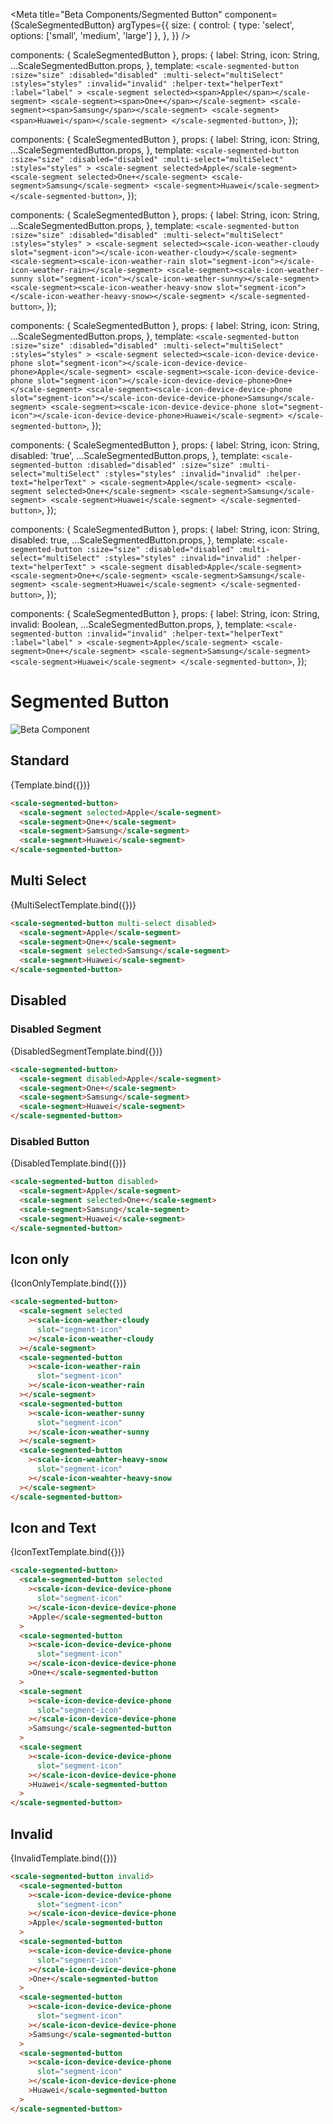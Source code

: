 
<Meta
  title="Beta Components/Segmented Button"
  component={ScaleSegmentedButton}
  argTypes={{
    size: {
      control: { type: 'select', options: ['small', 'medium', 'large'] },
    },
  }}
/>

  components: { ScaleSegmentedButton },
  props: {
    label: String,
    icon: String,
    ...ScaleSegmentedButton.props,
  },
  template: `
    <scale-segmented-button
      :size="size"
      :disabled="disabled"
      :multi-select="multiSelect"
      :styles="styles"
      :invalid="invalid"
      :helper-text="helperText"
      :label="label"
    >
      <scale-segment selected><span>Apple</span></scale-segment>
      <scale-segment><span>One+</span></scale-segment>
      <scale-segment><span>Samsung</span></scale-segment>
      <scale-segment><span>Huawei</span></scale-segment>
    </scale-segmented-button>
  `,
});

  components: { ScaleSegmentedButton },
  props: {
    label: String,
    icon: String,
    ...ScaleSegmentedButton.props,
  },
  template: `
    <scale-segmented-button
      :size="size"
      :disabled="disabled"
      :multi-select="multiSelect"
      :styles="styles"
    >
      <scale-segment selected>Apple</scale-segment>
      <scale-segment selected>One+</scale-segment>
      <scale-segment>Samsung</scale-segment>
      <scale-segment>Huawei</scale-segment>
    </scale-segmented-button>
  `,
});

  components: { ScaleSegmentedButton },
  props: {
    label: String,
    icon: String,
    ...ScaleSegmentedButton.props,
  },
  template: `
    <scale-segmented-button
      :size="size"
      :disabled="disabled"
      :multi-select="multiSelect"
      :styles="styles"
    >
      <scale-segment selected><scale-icon-weather-cloudy slot="segment-icon"></scale-icon-weather-cloudy></scale-segment>
      <scale-segment><scale-icon-weather-rain slot="segment-icon"></scale-icon-weather-rain></scale-segment>
      <scale-segment><scale-icon-weather-sunny slot="segment-icon"></scale-icon-weather-sunny></scale-segment>
      <scale-segment><scale-icon-weather-heavy-snow slot="segment-icon"></scale-icon-weather-heavy-snow></scale-segment>
    </scale-segmented-button>
  `,
});

  components: { ScaleSegmentedButton },
  props: {
    label: String,
    icon: String,
    ...ScaleSegmentedButton.props,
  },
  template: `
    <scale-segmented-button
      :size="size"
      :disabled="disabled"
      :multi-select="multiSelect"
      :styles="styles"
    >
      <scale-segment selected><scale-icon-device-device-phone slot="segment-icon"></scale-icon-device-device-phone>Apple</scale-segment>
      <scale-segment><scale-icon-device-device-phone slot="segment-icon"></scale-icon-device-device-phone>One+</scale-segment>
      <scale-segment><scale-icon-device-device-phone slot="segment-icon"></scale-icon-device-device-phone>Samsung</scale-segment>
      <scale-segment><scale-icon-device-device-phone slot="segment-icon"></scale-icon-device-device-phone>Huawei</scale-segment>
    </scale-segmented-button>
  `,
});

  components: { ScaleSegmentedButton },
  props: {
    label: String,
    icon: String,
    disabled: 'true',
    ...ScaleSegmentedButton.props,
  },
  template: `
    <scale-segmented-button
      :disabled="disabled"
      :size="size"
      :multi-select="multiSelect"
      :styles="styles"
      :invalid="invalid"
      :helper-text="helperText"
    >
      <scale-segment>Apple</scale-segment>
      <scale-segment selected>One+</scale-segment>
      <scale-segment>Samsung</scale-segment>
      <scale-segment>Huawei</scale-segment>
    </scale-segmented-button>
  `,
});

  components: { ScaleSegmentedButton },
  props: {
    label: String,
    icon: String,
    disabled: true,
    ...ScaleSegmentedButton.props,
  },
  template: `
    <scale-segmented-button
      :size="size"
      :disabled="disabled"
      :multi-select="multiSelect"
      :styles="styles"
      :invalid="invalid"
      :helper-text="helperText"
    >
      <scale-segment disabled>Apple</scale-segment>
      <scale-segment>One+</scale-segment>
      <scale-segment>Samsung</scale-segment>
      <scale-segment>Huawei</scale-segment>
    </scale-segmented-button>
  `,
});

  components: { ScaleSegmentedButton },
  props: {
    label: String,
    icon: String,
    invalid: Boolean,
    ...ScaleSegmentedButton.props,
  },
  template: `
    <scale-segmented-button
      :invalid="invalid"
      :helper-text="helperText"
      :label="label"
    >
      <scale-segment>Apple</scale-segment>
      <scale-segment>One+</scale-segment>
      <scale-segment>Samsung</scale-segment>
      <scale-segment>Huawei</scale-segment>
    </scale-segmented-button>
  `,
});

<div
  style={{
    display: 'inline-flex',
    alignItems: 'center',
    justifyContent: 'space-between',
    width: '100%',
  }}
>
  <h1>Segmented Button</h1>
  <img src="assets/beta.png" alt="Beta Component" />
</div>


## Standard

<Canvas withSource="none">
  <Story name="Standard" args={{ label: 'Group Label' }}>
    {Template.bind({})}
  </Story>
</Canvas>

<ArgsTable story="Standard" />

```html
<scale-segmented-button>
  <scale-segment selected>Apple</scale-segment>
  <scale-segment>One+</scale-segment>
  <scale-segment>Samsung</scale-segment>
  <scale-segment>Huawei</scale-segment>
</scale-segmented-button>
```

## Multi Select

<Canvas withSource="none">
  <Story name="MultiSelect" args={{ multiSelect: true, label: 'Group Label' }}>
    {MultiSelectTemplate.bind({})}
  </Story>
</Canvas>

```html
<scale-segmented-button multi-select disabled>
  <scale-segment>Apple</scale-segment>
  <scale-segment>One+</scale-segment>
  <scale-segment selected>Samsung</scale-segment>
  <scale-segment>Huawei</scale-segment>
</scale-segmented-button>
```

## Disabled

### Disabled Segment

<Canvas withSource="none">
  <Story name="Disabled Segment" args={{ label: 'Label' }}>
    {DisabledSegmentTemplate.bind({})}
  </Story>
</Canvas>

```html
<scale-segmented-button>
  <scale-segment disabled>Apple</scale-segment>
  <scale-segment>One+</scale-segment>
  <scale-segment>Samsung</scale-segment>
  <scale-segment>Huawei</scale-segment>
</scale-segmented-button>
```

### Disabled Button

<Canvas withSource="none">
  <Story name="Disabled Button" args={{ label: 'Label', disabled: true }}>
    {DisabledTemplate.bind({})}
  </Story>
</Canvas>

```html
<scale-segmented-button disabled>
  <scale-segment>Apple</scale-segment>
  <scale-segment selected>One+</scale-segment>
  <scale-segment>Samsung</scale-segment>
  <scale-segment>Huawei</scale-segment>
</scale-segmented-button>
```

## Icon only

<Canvas withSource="none">
  <Story name="Icon only" args={{ label: 'Group Label' }}>
    {IconOnlyTemplate.bind({})}
  </Story>
</Canvas>

```html
<scale-segmented-button>
  <scale-segment selected
    ><scale-icon-weather-cloudy
      slot="segment-icon"
    ></scale-icon-weather-cloudy
  ></scale-segment>
  <scale-segmented-button
    ><scale-icon-weather-rain
      slot="segment-icon"
    ></scale-icon-weather-rain
  ></scale-segment>
  <scale-segmented-button
    ><scale-icon-weather-sunny
      slot="segment-icon"
    ></scale-icon-weather-sunny
  ></scale-segment>
  <scale-segmented-button
    ><scale-icon-weahter-heavy-snow
      slot="segment-icon"
    ></scale-icon-weahter-heavy-snow
  ></scale-segment>
</scale-segmented-button>
```

## Icon and Text

<Canvas withSource="none">
  <Story name="Icon and Text" args={{ label: 'Group Label' }}>
    {IconTextTemplate.bind({})}
  </Story>
</Canvas>

```html
<scale-segmented-button>
  <scale-segmented-button selected
    ><scale-icon-device-device-phone
      slot="segment-icon"
    ></scale-icon-device-device-phone
    >Apple</scale-segmented-button
  >
  <scale-segmented-button
    ><scale-icon-device-device-phone
      slot="segment-icon"
    ></scale-icon-device-device-phone
    >One+</scale-segmented-button
  >
  <scale-segment
    ><scale-icon-device-device-phone
      slot="segment-icon"
    ></scale-icon-device-device-phone
    >Samsung</scale-segmented-button
  >
  <scale-segment
    ><scale-icon-device-device-phone
      slot="segment-icon"
    ></scale-icon-device-device-phone
    >Huawei</scale-segmented-button
  >
</scale-segmented-button>
```

## Invalid

<Canvas withSource="none">
  <Story
    name="invalid"
    args={{
      invalid: true,
    }}
  >
    {InvalidTemplate.bind({})}
  </Story>
</Canvas>

```html
<scale-segmented-button invalid>
  <scale-segmented-button
    ><scale-icon-device-device-phone
      slot="segment-icon"
    ></scale-icon-device-device-phone
    >Apple</scale-segmented-button
  >
  <scale-segmented-button
    ><scale-icon-device-device-phone
      slot="segment-icon"
    ></scale-icon-device-device-phone
    >One+</scale-segmented-button
  >
  <scale-segmented-button
    ><scale-icon-device-device-phone
      slot="segment-icon"
    ></scale-icon-device-device-phone
    >Samsung</scale-segmented-button
  >
  <scale-segmented-button
    ><scale-icon-device-device-phone
      slot="segment-icon"
    ></scale-icon-device-device-phone
    >Huawei</scale-segmented-button
  >
</scale-segmented-button>
```

